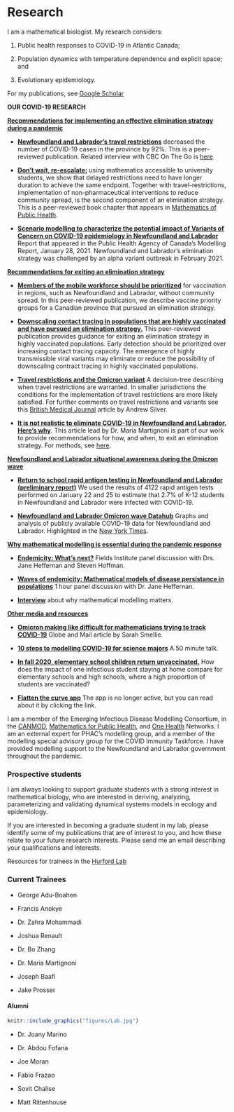 # Research {-}

I am a mathematical biologist. My research considers:

(1) Public health responses to COVID-19 in Atlantic Canada;

(2) Population dynamics with temperature dependence and explicit space; and

(3) Evolutionary epidemiology.

For my publications, see [Google Scholar](https://scholar.google.ca/citations?hl=en&user=bxt9bh8AAAAJ&view_op=list_works&sortby=pubdate)

<div class="alert alert-info">
<strong> OUR COVID-19 RESEARCH </strong>


**<u>Recommendations for implementing an effective elimination strategy during a pandemic</u>**

- [**Newfoundland and Labrador's travel restrictions**](https://royalsocietypublishing.org/doi/10.1098/rsos.202266) decreased the number of COVID-19 cases in the province by 92%. This is a peer-reviewed publication. Related interview with CBC On The Go is [here](https://www.cbc.ca/listen/live-radio/1-47-on-the-go/clip/15850405-research-royal-society-shows-nl-travel-restrictions-effective)

- [**Don't wait, re-escalate:**](https://www.medrxiv.org/content/10.1101/2020.11.04.20226316v3) using mathematics accessible to university students, we show that delayed restrictions need to have longer duration to achieve the same endpoint. Together with travel-restrictions, implementation of non-pharmaceutical interventions to reduce community spread, is the second component of an elimination strategy. This is a peer-reviewed book chapter that appears in [Mathematics of Public Health](https://link.springer.com/book/10.1007/978-3-030-85053-1).


- [**Scenario modelling to characterize the potential impact of Variants of Concern on COVID-19 epidemiology in Newfoundland and Labrador**](https://nccid.ca/wp-content/uploads/sites/2/2021/02/Modelling-Group-executive-summary-2021_01_28_NCCID.pdf) Report that appeared in the Public Health Agency of Canada's Modelling Report, January 28, 2021. Newfoundland and Labrador's elimination strategy was challenged by an alpha variant outbreak in February 2021.


**<u>Recommendations for exiting an elimination strategy</u>**

- [**Members of the mobile workforce should be prioritized**](http://www.aimspress.com/article/doi/10.3934/math.2022220) for vaccination in regions, such as Newfoundland and Labrador, without community spread. In this peer-reviewed publication, we describe vaccine priority groups for a Canadian province that pursued an elimination strategy.

- [**Downscaling contact tracing in populations that are highly vaccinated and have pursued an elimination strategy.**](https://journals.plos.org/plosone/article?id=10.1371/journal.pone.0268586) This peer-reviewed publication provides guidance for exiting an elimination strategy in highly vaccinated populations. Early detection should be prioritized over increasing contact tracing capacity. The emergence of highly transmissible viral variants may eliminate or reduce the possibility of downscaling contract tracing in highly vaccinated populations.

- [**Travel restrictions and the Omicron variant**](https://canmod.net/public-health#omicron-travel) A decision-tree describing when travel restrictions are warranted. In smaller jurisdictions the conditions for the implementation of travel restrictions are more likely satisfied. For further comments on travel restrictions and variants see this [British Medical Journal](https://www.bmj.com/content/377/bmj.o994) article by Andrew Silver.

- [**It is not realistic to eliminate COVID-19 in Newfoundland and Labrador. Here's why**](https://www.cbc.ca/news/canada/newfoundland-labrador/covid-19-here-to-stay-1.6384033). This article lead by Dr. Maria Martignoni is part of our work to provide recommendations for how, and when, to exit an elimination strategy. For methods, see [here](https://github.com/nanomaria/Omicronmitigation/blob/main/Methods.pdf).

**<u>Newfoundland and Labrador situational awareness during the Omicron wave</u>**

- [**Return to school rapid antigen testing in Newfoundland and Labrador (preliminary report)**](https://github.com/ahurford/school-test/blob/main/Preliminary_Results_School_Testing.pdf) We used the results of 4122 rapid antigen tests performed on January 22 and 25 to estimate that 2.7% of K-12 students in Newfoundland and Labrador were infected with COVID-19.


- [**Newfoundland and Labrador Omicron wave Datahub**](https://rpubs.com/ahurford/883365) Graphs and analysis of publicly available COVID-19 data for Newfoundland and Labrador. Highlighted in the [New York Times](https://www.nytimes.com/2022/04/26/world/canada/canadas-atlantic-provinces-covid-masks.html).


**<u>Why mathematical modelling is essential during the pandemic response</u>**

- [**Endemicity: What's next?**](https://www.youtube.com/watch?v=bBm84KHc2eI) Fields Institute panel discussion with Drs. Jane Heffernan and Steven Hoffman.

- [**Waves of endemicity: Mathematical models of disease persistance in populations**](https://nccid.ca/webcast/waves-of-endemicity/) 1 hour panel discussion with Dr. Jane Heffernan.

- [**Interview**](https://omny.fm/shows/alan-carter/omicron-making-life-difficult-for-mathematicians-t) about why mathematical modelling matters.


**<u>Other media and resources</u>**

- [**Omicron making like difficult for mathematicians trying to track COVID-19**](https://www.theglobeandmail.com/canada/article-omicron-making-life-difficult-for-mathematicians-trying-to-track-covid/?utm_source=dlvr.it&utm_medium=twitter) Globe and Mail article by Sarah Smellie.

- [**10 steps to modelling COVID-19 for science majors**](https://www.youtube.com/watch?v=vx8RCdNeUGE&t=1691s) A 50 minute talk.

- [**In fall 2020, elementary school children return unvaccinated.**](https://ahurford.github.io/schools/) How does the impact of one infectious student staying at home compare for elementary schools and high schools, where a high proportion of students are vaccinated?

- [**Flatten the curve app**](https://gazette.mun.ca/research/flattening-the-curve/) The app is no longer active, but you can read about it by clicking the link.

I am a member of the Emerging Infectious Disease Modelling Consortium, in the [CANMOD](https://canmod.net/), [Mathematics for Public Health](http://www.fields.utoronto.ca/activities/public-health), and [One Health](https://www.yorku.ca/science/cdm/2021/04/09/ccdm-network-to-model-emerging-infectious-diseases-receives-2-5-million-in-federal-funding/) Networks. I am an external expert for PHAC's modelling group, and a member of the modelling special advisory group for the COVID Immunity Taskforce. I have provided modelling support to the Newfoundland and Labrador government throughout the pandemic.

</div>

### Prospective students {-}

I am always looking to support graduate students with a strong interest in mathematical biology, who are interested in deriving, analyzing, parameterizing and validating dynamical systems models in ecology and epidemiology.

If you are interested in becoming a graduate student in my lab, please identify some of my publications that are of interest to you, and how these relate to your future research interests. Please send me an email describing your qualifications and interests.

Resources for trainees in the [Hurford Lab](https://ahurford.gitlab.io/resources-for-grad-students/index.html)

### Current Trainees{-}

- George Adu-Boahen

- Francis Anokye

- Dr. Zahra Mohammadi

- Joshua Renault

- Dr. Bo Zhang

- Dr. Maria Martignoni

- Joseph Baafi

- Jake Prosser

#### Alumni {-}

```r
knitr::include_graphics("figures/Lab.jpg")
```

- Dr. Joany Marino

- Dr. Abdou Fofana

- Joe Moran

- Fabio Frazao

- Sovit Chalise

- Matt Rittenhouse



